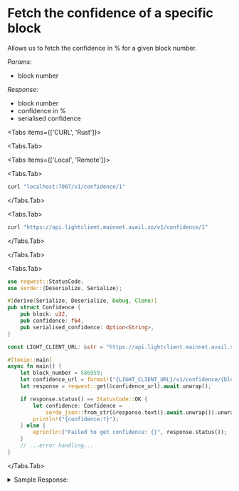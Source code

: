 
# Fetch the confidence of a specific block

Allows us to fetch the confidence in % for a given block number.

*Params*:
- block number

*Response*:
- block number
- confidence in %
- serialised confidence

<Tabs items={['CURL', 'Rust']}>

<Tabs.Tab>

<Tabs items={['Local', 'Remote']}>

<Tabs.Tab>
```sh
curl "localhost:7007/v1/confidence/1"
```
</Tabs.Tab>

<Tabs.Tab>
```sh
curl "https://api.lightclient.mainnet.avail.so/v1/confidence/1"
```
</Tabs.Tab>
</Tabs>

</Tabs.Tab>

<Tabs.Tab>
```rust
use reqwest::StatusCode;
use serde::{Deserialize, Serialize};

#[derive(Serialize, Deserialize, Debug, Clone)]
pub struct Confidence {
    pub block: u32,
    pub confidence: f64,
    pub serialised_confidence: Option<String>,
}

const LIGHT_CLIENT_URL: &str = "https://api.lightclient.mainnet.avail.so";

#[tokio::main]
async fn main() {
    let block_number = 586959;
    let confidence_url = format!("{LIGHT_CLIENT_URL}/v1/confidence/{block_number}");
    let response = reqwest::get(&confidence_url).await.unwrap();

    if response.status() == StatusCode::OK {
        let confidence: Confidence =
            serde_json::from_str(&response.text().await.unwrap()).unwrap();
        println!("{confidence:?}");
    } else {
        eprintln!("Failed to get confidence: {}", response.status());
    }
    // ...error handling...
}
```
</Tabs.Tab>
</Tabs>

<details className="border p-3 rounded-md bg-[#EFF6FF] ">
<summary>Sample Response:</summary>

```json
{
  "block": 1,
  "confidence": 93.75,
  "serialised_confidence": "5232467296"
}
```

If confidence is not computed, and specified block is before the latest processed block:

```json
"Not synced"
```

If confidence is not computed, and specified block is after the latest processed block:

```json
"Not found"
```
</details>